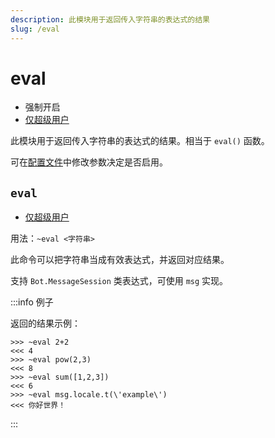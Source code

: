 ```yaml
---
description: 此模块用于返回传入字符串的表达式的结果
slug: /eval
---
```


# eval

- 强制开启
- [仅超级用户](permissions)

此模块用于返回传入字符串的表达式的结果。相当于 `eval()` 函数。

可在[配置文件](development/config)中修改参数决定是否启用。

## `eval`

- [仅超级用户](permissions)

用法：`~eval <字符串>`

此命令可以把字符串当成有效表达式，并返回对应结果。

支持 `Bot.MessageSession` 类表达式，可使用 `msg` 实现。

:::info 例子

返回的结果示例：

```
>>> ~eval 2+2
<<< 4
>>> ~eval pow(2,3)
<<< 8
>>> ~eval sum([1,2,3])
<<< 6
>>> ~eval msg.locale.t(\'example\')
<<< 你好世界！
```

:::
